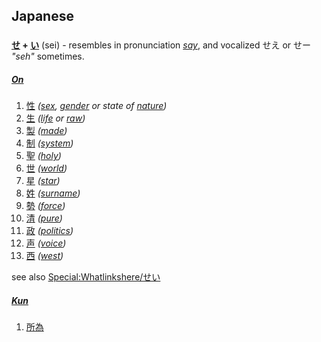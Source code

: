 == Japanese ==
=== {{Furigana}} ===
'''[[せ]] + [[い]]''' (sei) - resembles in pronunciation ''[[say]]'', and vocalized せえ or せー ''"seh"'' sometimes.

==== {{Kanji readings}} ====
===== [[On]] =====
# [[性]] ''([[sex]], [[gender]] or state of [[nature]])''
# [[生]] ''([[life]] or [[raw]])''
# [[製]] ''([[made]])''
# [[制]] ''([[system]])''
# [[聖]] ''([[holy]])''
# [[世]] ''([[world]])''
# [[星]] ''([[star]])''
# [[姓]] ''([[surname]])''
# [[勢]] ''([[force]])''
# [[清]] ''([[pure]])''
# [[政]] ''([[politics]])''
# [[声]] ''([[voice]])''
# [[西]] ''([[west]])''

see also [[Special:Whatlinkshere/せい]]

===== [[Kun]] =====
# [[所為]]